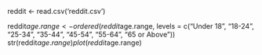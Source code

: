 reddit <- read.csv('reddit.csv')



reddit$age.range <- ordered(reddit$age.range, levels = c("Under 18", "18-24", "25-34", "35-44", "45-54", "55-64", "65 or Above"))
str(reddit$age.range)
plot(reddit$age.range)